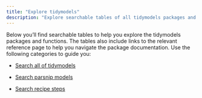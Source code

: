 ```yaml
---
title: "Explore tidymodels"
description: "Explore searchable tables of all tidymodels packages and functions."
---
```


Below you'll find searchable tables to help you explore the tidymodels packages and functions. The tables also include links to the relevant reference page to help you navigate the package documentation. Use the following categories to guide you:

* [Search all of tidymodels](all)

* [Search parsnip models](parsnip)

* [Search recipe steps](recipes)

